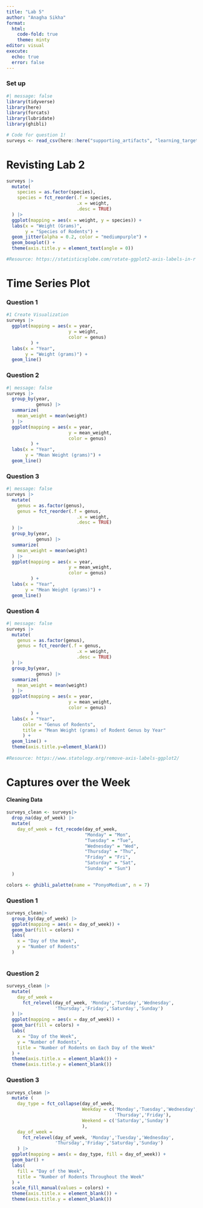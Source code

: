 ```yaml
---
title: "Lab 5"
author: "Anagha Sikha"
format: 
  html:
    code-fold: true
    theme: minty
editor: visual
execute: 
  echo: true
  error: false
---
```


### Set up

```r
#| message: false
library(tidyverse)
library(here)
library(forcats)
library(lubridate)
library(ghibli)

# Code for question 1! 
surveys <- read_csv(here::here("supporting_artifacts", "learning_targets", "Lab 5", "surveys.csv"))
```

# Revisting Lab 2

```r
surveys |>
  mutate(
    species = as.factor(species),
    species = fct_reorder(.f = species,
                          .x = weight,
                          .desc = TRUE)
  ) |>
  ggplot(mapping = aes(x = weight, y = species)) + 
  labs(x = "Weight (Grams)",
       y = "Species of Rodents") +
  geom_jitter(alpha = 0.2, color = "mediumpurple") +
  geom_boxplot() +
  theme(axis.title.y = element_text(angle = 0))

#Resource: https://statisticsglobe.com/rotate-ggplot2-axis-labels-in-r
```

# Time Series Plot

### Question 1

```r
#1 Create Visualization
surveys |>
  ggplot(mapping = aes(x = year,
                       y = weight,
                       color = genus)
         ) +
  labs(x = "Year",
       y = "Weight (grams)") +
  geom_line()
```

### Question 2

```r
#| message: false
surveys |>
  group_by(year, 
           genus) |>
  summarize(
    mean_weight = mean(weight)
  ) |>
  ggplot(mapping = aes(x = year,
                       y = mean_weight,
                       color = genus)
         ) +
  labs(x = "Year",
       y = "Mean Weight (grams)") +
  geom_line()
```

### Question 3

```r
#| message: false
surveys |>
  mutate(
    genus = as.factor(genus),
    genus = fct_reorder(.f = genus,
                          .x = weight,
                          .desc = TRUE)
  ) |>
  group_by(year, 
           genus) |>
  summarize(
    mean_weight = mean(weight)
  ) |>
  ggplot(mapping = aes(x = year,
                       y = mean_weight,
                       color = genus)
         ) +
  labs(x = "Year",
       y = "Mean Weight (grams)") +
  geom_line()
```

### Question 4

```r
#| message: false
surveys |>
  mutate(
    genus = as.factor(genus),
    genus = fct_reorder(.f = genus,
                          .x = weight,
                          .desc = TRUE)
  ) |>
  group_by(year, 
           genus) |>
  summarize(
    mean_weight = mean(weight)
  ) |>
  ggplot(mapping = aes(x = year,
                       y = mean_weight,
                       color = genus)
         ) +
  labs(x = "Year",
      color = "Genus of Rodents",
      title = "Mean Weight (grams) of Rodent Genus by Year"
      ) +
  geom_line() +
  theme(axis.title.y=element_blank())
        
#Resource: https://www.statology.org/remove-axis-labels-ggplot2/
```

# Captures over the Week

#### Cleaning Data

```r
surveys_clean <- surveys|>
  drop_na(day_of_week) |> 
  mutate(
    day_of_week = fct_recode(day_of_week,
                             "Monday" = "Mon",
                             "Tuesday" = "Tue",
                             "Wednesday" = "Wed",
                             "Thursday" = "Thu",
                             "Friday" = "Fri",
                             "Saturday" = "Sat",
                             "Sunday" = "Sun")
  )

colors <- ghibli_palette(name = "PonyoMedium", n = 7)
```

### Question 1

```r
surveys_clean|>
  group_by(day_of_week) |>
  ggplot(mapping = aes(x = day_of_week)) +
  geom_bar(fill = colors) +
  labs(
    x = "Day of the Week",
    y = "Number of Rodents"
  ) 
  
```

### Question 2

```r
surveys_clean |>
  mutate(
    day_of_week = 
      fct_relevel(day_of_week, 'Monday','Tuesday','Wednesday',
                  'Thursday','Friday','Saturday','Sunday')
  ) |>
  ggplot(mapping = aes(x = day_of_week)) +
  geom_bar(fill = colors) +
  labs(
    x = "Day of the Week",
    y = "Number of Rodents",
    title = "Number of Rodents on Each Day of the Week"
  ) +
  theme(axis.title.x = element_blank()) +
  theme(axis.title.y = element_blank())
```

### Question 3

```r
surveys_clean |>
  mutate (
    day_type = fct_collapse(day_of_week, 
                            Weekday = c('Monday','Tuesday','Wednesday',
                                        'Thursday','Friday'),
                            Weekend = c('Saturday','Sunday')
                            ),
    day_of_week = 
      fct_relevel(day_of_week, 'Monday','Tuesday','Wednesday',
                  'Thursday','Friday','Saturday','Sunday')
    ) |>
  ggplot(mapping = aes(x = day_type, fill = day_of_week)) +
  geom_bar() +
  labs(
    fill = "Day of the Week",
    title = "Number of Rodents Throughout the Week"
  ) +
  scale_fill_manual(values = colors) +
  theme(axis.title.x = element_blank()) +
  theme(axis.title.y = element_blank())
```
